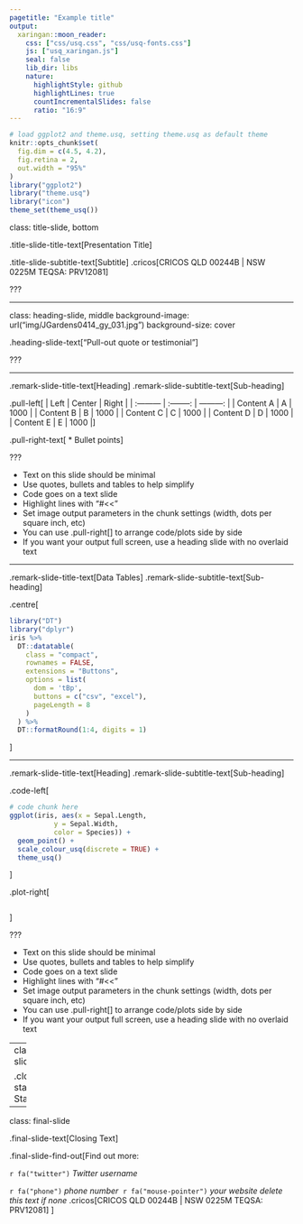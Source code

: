 ```yaml
---
pagetitle: "Example title"
output:
  xaringan::moon_reader:
    css: ["css/usq.css", "css/usq-fonts.css"]
    js: ["usq_xaringan.js"]
    seal: false
    lib_dir: libs
    nature:
      highlightStyle: github
      highlightLines: true
      countIncrementalSlides: false
      ratio: "16:9"
---
```

```r
# load ggplot2 and theme.usq, setting theme.usq as default theme
knitr::opts_chunk$set(
  fig.dim = c(4.5, 4.2),
  fig.retina = 2,
  out.width = "95%"
)
library("ggplot2")
library("theme.usq")
library("icon")
theme_set(theme_usq())
```

class: title-slide, bottom

.title-slide-title-text[Presentation Title]

.title-slide-subtitle-text[Subtitle]
<!-- Do not delete or modify next line -->
.cricos[CRICOS QLD 00244B | NSW 0225M TEQSA: PRV12081]

???

---

class: heading-slide, middle
background-image: url("img/JGardens0414_gy_031.jpg")
background-size: cover

.heading-slide-text["Pull-out quote or testimonial"]

???

---

.remark-slide-title-text[Heading]
.remark-slide-subtitle-text[Sub-heading]

.pull-left[
| Left       | Center     | Right      |
| :--------- | :--------: | ---------: |
| Content A  | A          | 1000       |
| Content B  | B          | 1000       |
| Content C  | C          | 1000       |
| Content D  | D          | 1000       |
| Content E  | E          | 1000       |
]

.pull-right-text[
* Bullet points
]

???

* Text on this slide should be minimal
* Use quotes, bullets and tables to help simplify
* Code goes on a text slide
* Highlight lines with "#<<"
* Set image output parameters in the chunk settings (width, dots per square inch, etc)
* You can use .pull-right[] to arrange code/plots side by side
* If you want your output full screen, use a heading slide with no overlaid text

---

.remark-slide-title-text[Data Tables]
.remark-slide-subtitle-text[Sub-heading]

.centre[
```r
library("DT")
library("dplyr")
iris %>%
  DT::datatable(
    class = "compact",
    rownames = FALSE,
    extensions = "Buttons",
    options = list(
      dom = 'tBp',
      buttons = c("csv", "excel"),
      pageLength = 8
    )
  ) %>%
  DT::formatRound(1:4, digits = 1) 
```
]

---

.remark-slide-title-text[Heading]
.remark-slide-subtitle-text[Sub-heading]

.code-left[
```r
# code chunk here
ggplot(iris, aes(x = Sepal.Length,
           y = Sepal.Width,
           color = Species)) +
  geom_point() +
  scale_colour_usq(discrete = TRUE) +
  theme_usq()
```
]

.plot-right[
```r
```
]

???

* Text on this slide should be minimal
* Use quotes, bullets and tables to help simplify
* Code goes on a text slide
* Highlight lines with "#<<"
* Set image output parameters in the chunk settings (width, dots per square inch, etc)
* You can use .pull-right[] to arrange code/plots side by side
* If you want your output full screen, use a heading slide with no overlaid text

---
class: closing-slide, bottom

.closing-slide-statement[Closing Statement]

---

class: final-slide

.final-slide-text[Closing Text]

.final-slide-find-out[Find out more:<br />

`r fa("twitter")` *Twitter username*

`r fa("phone")` *phone number* &nbsp;`r fa("mouse-pointer")` *your website delete this text if none*
<!-- Do not delete or modify next line -->
.cricos[CRICOS QLD 00244B | NSW 0225M TEQSA: PRV12081]
]
